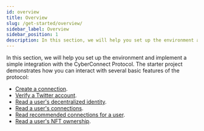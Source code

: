 ```yaml
---
id: overview
title: Overview
slug: /get-started/overview/
sidebar_label: Overview
sidebar_position: 1
description: In this section, we will help you set up the environment and implement a simple integration with the CyberConnect Protocol.
---
```


In this section, we will help you set up the environment and implement a simple integration with the CyberConnect Protocol. The starter project demonstrates how you can interact with several basic features of the protocol:

- [Create a connection](/V1/get-started/create-a-connection/).
- [Verify a Twitter account](/V1/get-started/verify-a-twitter-account/).
- [Read a user's decentralized identity](/V1/get-started/read-identity/).
- [Read a user's connections](/V1/get-started/read-connections/).
- [Read recommended connections for a user](/V1/get-started/read-recommendations/).
- [Read a user's NFT ownership](/V1/get-started/read-nft-ownership/).
